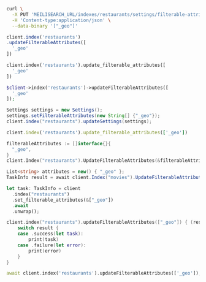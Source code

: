 <CodeGroup>

```bash cURL
curl \
  -X PUT 'MEILISEARCH_URL/indexes/restaurants/settings/filterable-attributes' \
  -H 'Content-type:application/json' \
  --data-binary '["_geo"]'
```

```javascript JS
client.index('restaurants')
.updateFilterableAttributes([
  '_geo'
])
```

```python Python
client.index('restaurants').update_filterable_attributes([
  '_geo'
])
```

```php PHP
$client->index('restaurants')->updateFilterableAttributes([
  '_geo'
]);
```

```java Java
Settings settings = new Settings();
settings.setFilterableAttributes(new String[] {"_geo"});
client.index("restaurants").updateSettings(settings);
```

```ruby Ruby
client.index('restaurants').update_filterable_attributes(['_geo'])
```

```go Go
filterableAttributes := []interface{}{
  "_geo",
}
client.Index("restaurants").UpdateFilterableAttributes(&filterableAttributes)
```

```csharp C#
List<string> attributes = new() { "_geo" };
TaskInfo result = await client.Index("movies").UpdateFilterableAttributesAsync(attributes);
```

```rust Rust
let task: TaskInfo = client
  .index("restaurants")
  .set_filterable_attributes(&["_geo"])
  .await
  .unwrap();
```

```swift Swift
client.index("restaurants").updateFilterableAttributes(["_geo"]) { (result) in
    switch result {
    case .success(let task):
        print(task)
    case .failure(let error):
        print(error)
    }
}
```

```dart Dart
await client.index('restaurants').updateFilterableAttributes(['_geo']);
```
</CodeGroup>
